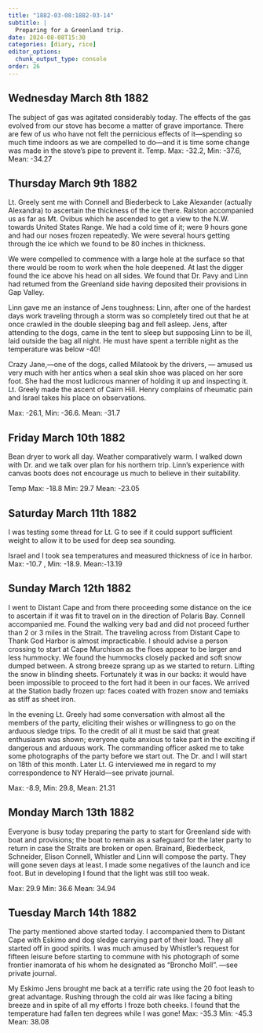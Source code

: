 ```yaml
---
title: "1882-03-08:1882-03-14"
subtitle: |
  Preparing for a Greenland trip.
date: 2024-08-08T15:30
categories: [diary, rice]
editor_options:
  chunk_output_type: console
order: 26
---
```



## Wednesday March 8th 1882

The subject of gas was agitated considerably today. The effects of the gas
evolved from our stove has become a matter of grave importance. There are few of us
who have not felt the pernicious effects of it—spending so much time indoors as we
are compelled to do—and it is time some change was made in the stove’s pipe to
prevent it. Temp. Max: -32.2, Min: -37.6, Mean: -34.27


## Thursday March 9th 1882

Lt. Greely sent me with Connell and Biederbeck to Lake Alexander (actually
Alexandra) to ascertain the thickness of the ice there. Ralston accompanied us as far
as Mt. Ovibus which he ascended to get a view to the N.W. towards United States
Range. We had a cold time of it; were 9 hours gone and had our noses frozen
repeatedly. We were several hours getting through the ice which we found to be 80
inches in thickness.

We were compelled to commence with a large hole at the surface so that there would
be room to work when the hole deepened. At last the digger found the ice above his
head on all sides. We found that Dr. Pavy and Linn had
retumed from the Greenland side having deposited their provisions in Gap Valley.

Linn gave me an instance of Jens toughness: Linn, after one of the hardest
days work traveling through a storm was so completely tired out that he at once
crawled in the double sleeping bag and fell asleep. Jens, after attending to the dogs,
came in the tent to sleep but supposing Linn to be ill, laid outside the bag all night. He
must have spent a terrible night as the temperature was below -40!

Crazy Jane,—one of the dogs, called Milatook by the drivers, — amused us
very much with her antics when a seal skin shoe was placed on her sore foot. She had
the most ludicrous manner of holding it up and inspecting it. Lt. Greely made the
ascent of Cairn Hill. Henry complains of rheumatic pain and Israel takes his place on
observations.

Max: -26.1, Min: -36.6. Mean: -31.7


## Friday March 10th 1882

Bean dryer to work all day. Weather comparatively warm. I walked down
with Dr. and we talk over plan for his northern trip. Linn’s experience with canvas
boots does not encourage us much to believe in their suitability.

Temp Max: -18.8 Min: 29.7 Mean: -23.05


## Saturday March 11th 1882

I was testing some thread for Lt. G to see if it could support sufficient weight
to allow it to be used for deep sea sounding.

Israel and I took sea temperatures and measured thickness of ice in harbor.
Max: -10.7 , Min: -18.9. Mean:-13.19

## Sunday March 12th 1882

I went to Distant Cape and from there proceeding some distance on the ice to
ascertain if it was fit to travel on in the direction of Polaris Bay. Connell accompanied
me. Found the walking very bad and did not proceed further than 2 or 3 miles in the
Strait. The traveling across from Distant Cape to Thank God Harbor is almost
impracticable. I should advise a person crossing to start at Cape Murchison as the
floes appear to be larger and less hummocky. We found the hummocks closely
packed and soft snow dumped between. A strong breeze sprang up as we started to
return. Lifting the snow in blinding sheets. Fortunately it was in our backs: it would
have been impossible to proceed to the fort had it been in our faces. We arrived at the
Station badly frozen up: faces coated with frozen snow and temiaks as stiff as sheet
iron.

In the evening Lt. Greely had some conversation with almost all the members
of the party, eliciting their wishes or willingness to go on the arduous sledge trips. To
the credit of all it must be said that great enthusiasm was shown; everyone quite
anxious to take part in the exciting if dangerous and arduous work. The commanding
officer asked me to take some photographs of the party before we start out. The Dr.
and I will start on 18th of this month. Later Lt. G interviewed me in regard to my
correspondence to NY Herald—see private journal.

Max: -8.9, Min: 29.8, Mean: 21.31

## Monday March 13th 1882

Everyone is busy today preparing the party to start for Greenland side with
boat and provisions; the boat to remain as a safeguard for the later party to return in
case the Straits are broken or open. Brainard, Biederbeck, Schneider, Elison Connell, 
Whistler and Linn will compose the party. They will gone seven days at least. I made
some negatives of the launch and ice foot. But in developing I found that the light
was still too weak.

Max: 29.9 Min: 36.6 Mean: 34.94


## Tuesday March 14th 1882

The party mentioned above started today. I accompanied them to Distant Cape
with Eskimo and dog sledge carrying part of their load. They all started off in good
spirits. I was much amused by Whistler’s request for fifteen leisure before starting to
commune with his photograph of some frontier inamorata of his whom he designated
as “Broncho Moll”. —see private journal.

My Eskimo Jens brought me back at a terrific rate using the 20 foot leash to
great advantage. Rushing through the cold air was like facing a biting breeze and in
spite of all my efforts I froze both cheeks. I found that the temperature had fallen ten
degrees while I was gone! Max: -35.3 Min: -45.3 Mean: 38.08
